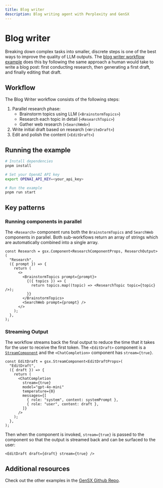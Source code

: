 ```yaml
---
title: Blog writer
description: Blog writing agent with Perplexity and GenSX
---
```


# Blog writer

Breaking down complex tasks into smaller, discrete steps is one of the best ways to improve the quality of LLM outputs. The [blog writer workflow example](https://github.com/gensx-inc/gensx/tree/main/examples/blogWriter) does this by following the same approach a human would take to write a blog post: first conducting research, then generating a first draft, and finally editing that draft.

## Workflow

The Blog Writer workflow consists of the following steps:

1. Parallel research phase:
   - Brainstorm topics using LLM (`<BrainstormTopics>`)
   - Research each topic in detail (`<ResearchTopic>`)
   - Gather web research (`<SearchWeb>`)
2. Write initial draft based on research (`<WriteDraft>`)
3. Edit and polish the content (`<EditDraft>`)

## Running the example

```bash
# Install dependencies
pnpm install

# Set your OpenAI API key
export OPENAI_API_KEY=<your_api_key>

# Run the example
pnpm run start
```

## Key patterns

### Running components in parallel

The `<Research>` component runs both the `BrainstormTopics` and `SearchWeb` components in parallel. Both sub-workflows return an array of strings which are automatically combined into a single array.

```tsx
const Research = gsx.Component<ResearchComponentProps, ResearchOutput>(
  "Research",
  ({ prompt }) => {
    return (
      <>
        <BrainstormTopics prompt={prompt}>
          {({ topics }) => {
            return topics.map((topic) => <ResearchTopic topic={topic} />);
          }}
        </BrainstormTopics>
        <SearchWeb prompt={prompt} />
      </>
    );
  },
);
```

### Streaming Output

The workflow streams back the final output to reduce the time that it takes for the user to receive the first token. The `<EditDraft>` component is a [`StreamComponent`](/docs/basic-concepts#component-types) and the `<ChatCompletion>` component has `stream={true}`.

```tsx
const EditDraft = gsx.StreamComponent<EditDraftProps>(
  "EditDraft",
  ({ draft }) => {
    return (
      <ChatCompletion
        stream={true}
        model="gpt-4o-mini"
        temperature={0}
        messages={[
          { role: "system", content: systemPrompt },
          { role: "user", content: draft },
        ]}
      />
    );
  },
);
```

Then when the component is invoked, `stream={true}` is passed to the component so that the output is streamed back and can be surfaced to the user:

```tsx
<EditDraft draft={draft} stream={true} />
```

## Additional resources

Check out the other examples in the [GenSX Github Repo](https://github.com/gensx-inc/gensx/tree/main/examples).
